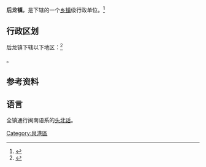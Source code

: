 {{中国乡级行政区|35/05/05/102/000}}

'''后龙镇'''，是{{PRC admin/fullname|35/05/05/102/000|3}}下辖的一个[[乡镇|乡镇]]级行政单位。<ref>{{PRC admin/ref sgc|{{PRC admin/parent|35/05/05/102/000}}}}</ref>

== 行政区划 ==

后龙镇下辖以下地区：<ref>{{PRC admin/ref sgc|35/05/05/102/000}}</ref>

{{PRC admin/children|35/05/05/102/000}}。

== 参考资料 ==
{{reflist}}

==语言==
全镇通行闽南语系的[[头北话|头北话]]。

{{行政区划小作品}}
{{PRC admin/navcat|35/05/05/102/000}}
[[Category:泉港區|Category:泉港區]]